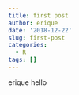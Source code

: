 ```yaml
---
title: first post
author: erique
date: '2018-12-22'
slug: first-post
categories:
  - R
tags: []
---
```



erique hello